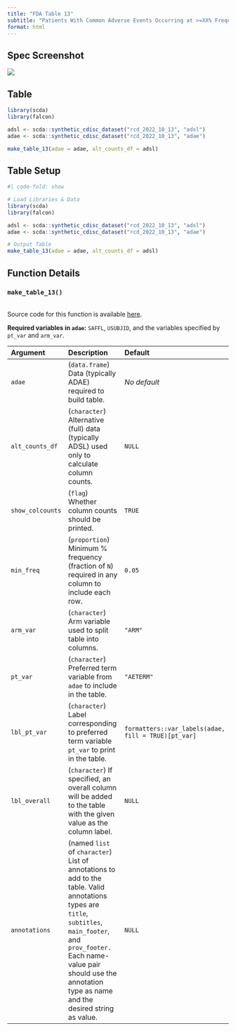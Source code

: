```yaml
---
title: "FDA Table 13"
subtitle: "Patients With Common Adverse Events Occurring at >=XX% Frequency, Safety Population, Pooled Analyses"
format: html
---
```


::: panel-tabset
## Spec Screenshot

![](images/table_13.png){fig-align="center"}

## Table

```r
library(scda)
library(falcon)

adsl <- scda::synthetic_cdisc_dataset("rcd_2022_10_13", "adsl")
adae <- scda::synthetic_cdisc_dataset("rcd_2022_10_13", "adae")

make_table_13(adae = adae, alt_counts_df = adsl)
```

## Table Setup

```r
#| code-fold: show

# Load Libraries & Data
library(scda)
library(falcon)

adsl <- scda::synthetic_cdisc_dataset("rcd_2022_10_13", "adsl")
adae <- scda::synthetic_cdisc_dataset("rcd_2022_10_13", "adae")

# Output Table
make_table_13(adae = adae, alt_counts_df = adsl)
```

## Function Details

### `make_table_13()`
\
Source code for this function is available [here](https://github.com/pharmaverse/falcon/blob/main/R/fda-table_13.R).

**Required variables in `adae`:** `SAFFL`, `USUBJID`, and the variables specified by `pt_var` and `arm_var`.

| Argument         | Description                                                                                                                                                                                                                                             | Default                                             |
|:----------------|:--------------------------------------|:----------------|
| `adae`           | (`data.frame`) Data (typically ADAE) required to build table.                                                                                                                                                                                           | *No default*                                        |
| `alt_counts_df`  | (`character`) Alternative (full) data (typically ADSL) used only to calculate column counts.                                                                                                                                                            | `NULL`                                              |
| `show_colcounts` | (`flag`) Whether column counts should be printed.                                                                                                                                                                                                       | `TRUE`                                              |
| `min_freq`       | (`proportion`) Minimum % frequency (fraction of `N`) required in any column to include each row.                                                                                                                                                        | `0.05`                                              |
| `arm_var`        | (`character`) Arm variable used to split table into columns.                                                                                                                                                                                            | `"ARM"`                                             |
| `pt_var`         | (`character`) Preferred term variable from `adae` to include in the table.                                                                                                                                                                              | `"AETERM"`                                          |
| `lbl_pt_var`     | (`character`) Label corresponding to preferred term variable `pt_var` to print in the table.                                                                                                                                                            | `formatters::var_labels(adae, fill = TRUE)[pt_var]` |
| `lbl_overall`    | (`character`) If specified, an overall column will be added to the table with the given value as the column label.                                                                                                                                      | `NULL`                                              |
| `annotations`    | (named `list` of `character`) List of annotations to add to the table. Valid annotations types are `title`, `subtitles`, `main_footer`, and `prov_footer.` Each name-value pair should use the annotation type as name and the desired string as value. | `NULL`                                              |
:::
